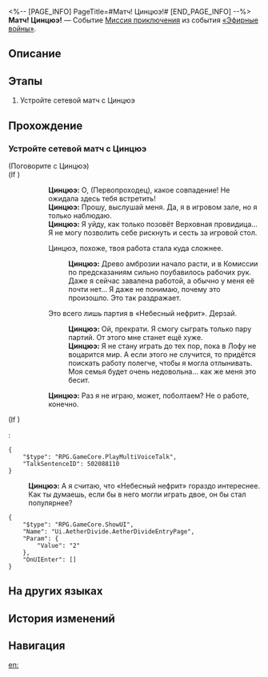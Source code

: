 <%-- [PAGE_INFO]
PageTitle=#Матч! Цинцюэ!#
[END_PAGE_INFO] --%>
{{Дополнить|Диалоги.}}
{{Миссия Инфобокс
|id              = 8014133
|Название        = 
|Изображение     = Миссия Матч! Цинцюэ!.png
|Тип             = Миссия приключения
|Событие         = «Эфирные войны»
|Глава           = 
|Условия         = 
* Завершена [[Миссия приключения]] «[[Матч! Арлан!]]»
* Завершена [[Миссия приключения]] «[[Матч! Аста!]]»
* Завершена [[Миссия приключения]] «[[Матч! Дитин!]]»
* Завершена [[Миссия приключения]] «[[Матч! Яньцин!]]»
|Персонажи       = Первопроходец; Цинцюэ
|СтартЛокация    = [[Лофу Сяньчжоу]] — [[Возвышающее святилище]]
|Мир             = Лофу Сяньчжоу
|Предыдущая      = Матч! Яньцин!
|Следующая       = 
|Награды         = 
}}
'''Матч! Цинцюэ!''' — Событие [[Миссия приключения]] из события [[«Эфирные войны»]].

==Описание==
{{Описание|<!--официальное описание из Перекрёстка судеб-->}}

==Этапы==
# Устройте сетевой матч с Цинцюэ

==Прохождение==
{{Дополнить}}
===Устройте сетевой матч с Цинцюэ===
{{Описание миссии|тип=Миссия приключения|локация=Возвышающее святилище|Основная игровая механика «Эфирных войн» - матчи. Бросьте вызов разным игрокам и покажите свою истинную силу!}}
{{Диалог Начало}}

;(Поговорите с Цинцюэ)
;(If {{cx}}<!--during performance 502088101-->)
::'''Цинцюэ:''' О, (Первопроходец), какое совпадение! Не ожидала здесь тебя встретить!
::'''Цинцюэ:''' Прошу, выслушай меня. Да, я в игровом зале, но я только наблюдаю.
::'''Цинцюэ:''' Я уйду, как только позовёт Верховная провидица... Я не могу позволить себе рискнуть и сесть за игровой стол.
::{{Диалог|Стрелка}} Цинцюэ, похоже, твоя работа стала куда сложнее.
:::'''Цинцюэ:''' Древо амброзии начало расти, и в Комиссии по предсказаниям сильно поубавилось рабочих рук. Даже я сейчас завалена работой, а обычно у меня её почти нет... Я даже не понимаю, почему это произошло. Это так раздражает.
::{{Диалог|Стрелка}} Это всего лишь партия в «Небесный нефрит». Дерзай.
:::'''Цинцюэ:''' Ой, прекрати. Я смогу сыграть только пару партий. От этого мне станет ещё хуже.
:::'''Цинцюэ:''' Я не стану играть до тех пор, пока в Лофу не воцарится мир. А если этого не случится, то придётся поискать работу полегче, чтобы я могла отлынивать. Моя семья будет очень недовольна... как же меня это бесит.
::'''Цинцюэ:''' Раз я не играю, может, поболтаем? Не о работе, конечно.
;(If {{cx}}<!--not during performance 502088101-->)
:<pre>{
	"$type": "RPG.GameCore.PlayMultiVoiceTalk",
	"TalkSentenceID": 502088110
}</pre>
:'''Цинцюэ:''' А я считаю, что «Небесный нефрит» гораздо интереснее. Как ты думаешь, если бы в него могли играть двое, он бы стал популярнее?
<pre>{
	"$type": "RPG.GameCore.ShowUI",
	"Name": "Ui.AetherDivide.AetherDivideEntryPage",
	"Param": {
		"Value": "2"
	},
	"OnUIEnter": []
}</pre>
{{Диалог Конец}}

==На других языках==
{{На других языках
|en   = Hyperlink Match, Qingque!
|zhs  = 超链接对决！青雀
|zht  = 超連結對決！青雀
|ja   = ハイパーリンクバトル！青雀
|ko   = 하이퍼링크 대결! 청작
|es   = Enfrentamiento de hipervínculos: Qingque
|fr   = Combat hyperlink&nbsp;: Qingque&nbsp;!
|ru   = Матч! Цинцюэ!
|th   = ประลองไฮเปอร์ลิงก์กับ Qingque!
|vi   = Quyết Đấu Siêu Liên Kết! Qingque
|de   = Hyperlinkmatch, Qingque!
|id   = Duel Hyperlink, Qingque!
|pt   = Batalha de Hyperlink, Qingque!
}}

==История изменений==
{{История изменений|3.5}}

==Навигация==
{{Миссия приключения Навбокс|Глава }}

[[en:]]
